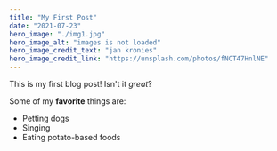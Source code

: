 ```yaml
---
title: "My First Post"
date: "2021-07-23"
hero_image: "./img1.jpg"
hero_image_alt: "images is not loaded"
hero_image_credit_text: "jan kronies"
hero_image_credit_link: "https://unsplash.com/photos/fNCT47HnlNE"
---
```


This is my first blog post! Isn't it _great_?

Some of my **favorite** things are:

- Petting dogs
- Singing
- Eating potato-based foods
